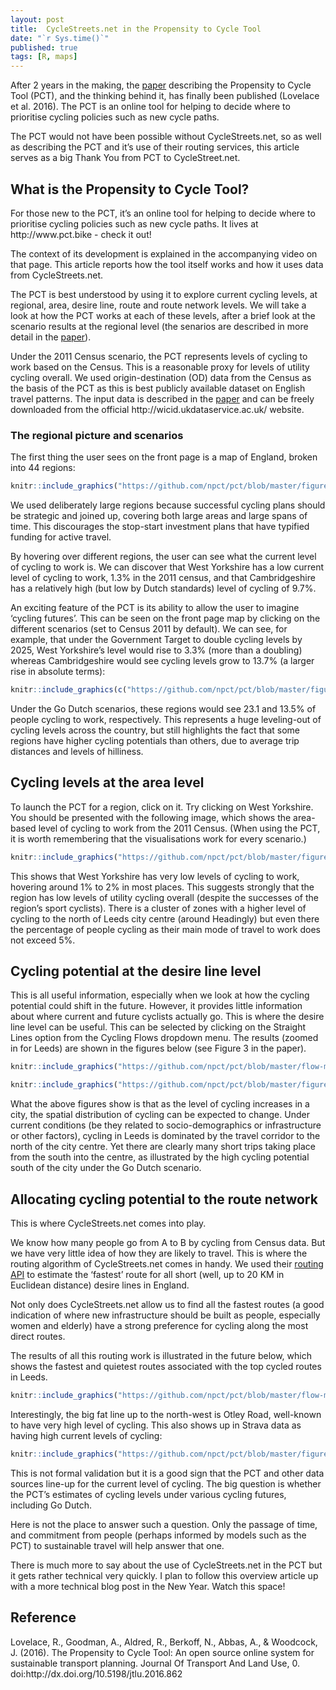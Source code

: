 ```yaml
---
layout: post
title:  CycleStreets.net in the Propensity to Cycle Tool
date: "`r Sys.time()`"
published: true
tags: [R, maps]
---
```


After 2 years in the making, the [paper](https://www.jtlu.org/index.php/jtlu/article/view/862/824) describing the Propensity to Cycle Tool (PCT), and the thinking behind it, has finally been published (Lovelace et al. 2016). The PCT is an online tool for helping to decide where to prioritise cycling policies such as new cycle paths.

The PCT would not have been possible without CycleStreets.net, so as well as describing the PCT and it's use of their routing services, this article serves as a big Thank You from PCT to CycleStreet.net.

## What is the Propensity to Cycle Tool?

For those new to the PCT, it's an online tool for helping to decide where to prioritise cycling policies such as new cycle paths. It lives at http://www.pct.bike - check it out!

The context of its development is explained in the accompanying video on that page. This article reports how the tool itself works and how it uses data from CycleStreets.net.

The PCT is best understood by using it to explore current cycling levels, at regional, area, desire line, route and route network levels. We will take a look at how the PCT works at each of these levels, after a brief look at the scenario results at the regional level (the senarios are described in more detail in the [paper](https://www.jtlu.org/index.php/jtlu/article/view/862/824)).

Under the 2011 Census scenario, the PCT represents levels of cycling to work based on the Census. This is a reasonable proxy for levels of utility cycling overall. We used origin-destination (OD) data from the Census as the basis of the PCT as this is best publicly available dataset on English travel patterns. The input data is described in the [paper](https://www.jtlu.org/index.php/jtlu/article/view/862) and can be freely downloaded from the official http://wicid.ukdataservice.ac.uk/ website.

### The regional picture and scenarios

The first thing the user sees on the front page is a map of England, broken into 44 regions:

```r
knitr::include_graphics("https://github.com/npct/pct/blob/master/figures/regions1.png?raw=true")
```

We used deliberately large regions because successful cycling plans should be strategic and joined up, covering both large areas and large spans of time. This discourages the stop-start investment plans that have typified funding for active travel.

By hovering over different regions, the user can see what the current level of cycling to work is. We can discover that West Yorkshire has a low current level of cycling to work, 1.3% in the 2011 census, and that Cambridgeshire has a relatively high (but low by Dutch standards) level of cycling of 9.7%.

An exciting feature of the PCT is its ability to allow the user to imagine 'cycling futures'. This can be seen on the front page map by clicking on the different scenarios (set to Census 2011 by default). We can see, for example, that under the Government Target to double cycling levels by 2025, West Yorkshire's level would rise to 3.3% (more than a doubling) whereas Cambridgeshire would see cycling levels grow to 13.7% (a larger rise in absolute terms):

```r
knitr::include_graphics(c("https://github.com/npct/pct/blob/master/figures/regions2.png?raw=true", "https://github.com/npct/pct/blob/master/figures/regions3.png?raw=true"))
```

Under the Go Dutch scenarios, these regions would see 23.1 and 13.5% of people cycling to work, respectively. This represents a huge leveling-out of cycling levels across the country, but still highlights the fact that some regions have higher cycling potentials than others, due to average trip distances and levels of hilliness.

## Cycling levels at the area level

To launch the PCT for a region, click on it.  Try clicking on West Yorkshire. You should be presented with the following image, which shows the area-based level of cycling to work from the 2011 Census. (When using the PCT, it is worth remembering that the visualisations work for every scenario.)

```r
knitr::include_graphics("https://github.com/npct/pct/blob/master/figures/west-yorkshire-front.png?raw=true")
```

This shows that West Yorkshire has very low levels of cycling to work, hovering around 1% to 2% in most places. This suggests strongly that the region has low levels of utility cycling overall (despite the successes of the region's sport cyclists). There is a cluster of zones with a higher level of cycling to the north of Leeds city centre (around Headingly) but even there the percentage of people cycling as their main mode of travel to work does not exceed 5%.

## Cycling potential at the desire line level

This is all useful information, especially when we look at how the cycling potential could shift in the future. However, it provides little information about where current and future cyclists actually go. This is where the desire line level can be useful. This can be selected by clicking on the Straight Lines option from the Cycling Flows dropdown menu. The results (zoomed in for Leeds) are shown in the figures below (see Figure 3 in the paper).

```r
knitr::include_graphics("https://github.com/npct/pct/blob/master/flow-model/od-data-leeds.png?raw=true")
```

```r
knitr::include_graphics("https://github.com/npct/pct/blob/master/figures/leeds-desire-godutch.png?raw=true")
```

What the above figures show is that as the level of cycling increases in a city, the spatial distribution of cycling can be expected to change. Under current conditions (be they related to socio-demographics or infrastructure or other factors), cycling in Leeds is dominated by the travel corridor to the north of the city centre. Yet there are clearly many short trips taking place from the south into the centre, as illustrated by the high cycling potential south of the city under the Go Dutch scenario.

## Allocating cycling potential to the route network

This is where CycleStreets.net comes into play.

We know how many people go from A to B by cycling from Census data. But we have very little idea of how they are likely to travel. This is where the routing algorithm of CycleStreets.net comes in handy. We used their [routing API](https://www.cyclestreets.net/api/apply/) to estimate the 'fastest' route for all short (well, up to 20 KM in Euclidean distance) desire lines in England.

Not only does CycleStreets.net allow us to find all the fastest routes (a good indication of where new infrastructure should be built as people, especially women and elderly) have a strong preference for cycling along the most direct routes.

The results of all this routing work is illustrated in the future below, which shows the fastest and quietest routes associated with the top cycled routes in Leeds.

```r
knitr::include_graphics("https://github.com/npct/pct/blob/master/flow-model/od-data-fast-quiet.png?raw=true")
```

Interestingly, the big fat line up to the north-west is Otley Road, well-known to have very high level of cycling. This also shows up in Strava data as having high current levels of cycling:

```r
knitr::include_graphics("https://github.com/npct/pct/blob/master/figures/pct-vs-strava-for-leeds.png?raw=true")
```

This is not formal validation but it is a good sign that the PCT and other data sources line-up for the current level of cycling. The big question is whether the PCT's estimates of cycling levels under various cycling futures, including Go Dutch.

Here is not the place to answer such a question. Only the passage of time, and commitment from people (perhaps informed by models such as the PCT) to sustainable travel will help answer that one.

There is much more to say about the use of CycleStreets.net in the PCT but it gets rather technical very quickly. I plan to follow this overview article up with a more technical blog post in the New Year. Watch this space!

## Reference

Lovelace, R., Goodman, A., Aldred, R., Berkoff, N., Abbas, A., & Woodcock, J. (2016). The Propensity to Cycle Tool: An open source online system for sustainable transport planning. Journal Of Transport And Land Use, 0. doi:http://dx.doi.org/10.5198/jtlu.2016.862
